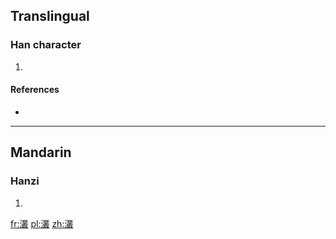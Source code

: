 ==Translingual==

===Han character===
{{Han char|rn=85|rad=水|as=18|sn=21|four=|canj=水廿金水 (ETCE)}}

# {{defn|Han|sort=水18}}

====References====
* {{Han ref|kx=0662.210|dkj=18745|hdz=31792.060|uh=7047|ud=28743}}

----

==Mandarin==

===Hanzi===
{{cmn-hanzi|pin=[[cóng]] ([[cong2]])|wg=ts'ung<sup>2</sup>}}

# {{defn|lang=cmn|sort=水18}}

[[fr:灇]]
[[pl:灇]]
[[zh:灇]]